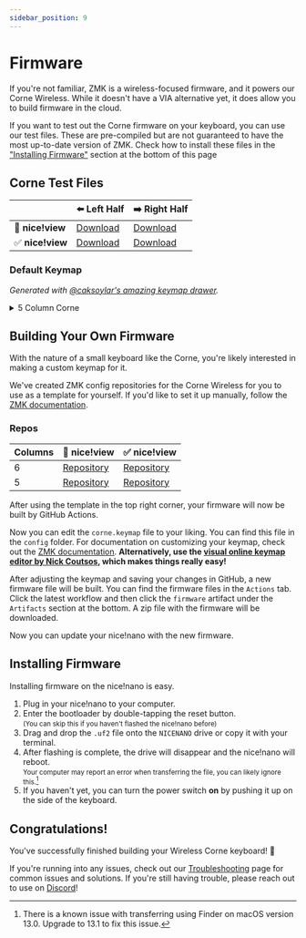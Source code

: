 ```yaml
---
sidebar_position: 9
---
```


# Firmware

If you're not familiar, ZMK is a wireless-focused firmware, and it powers our Corne Wireless. While it doesn't have a VIA alternative yet, it does allow you to build firmware in the cloud.

If you want to test out the Corne firmware on your keyboard, you can use our test files. These are pre-compiled but are not guaranteed to have the most up-to-date version of ZMK. Check how to install these files in the ["Installing Firmware"](#installing-firmware) section at the bottom of this page

## Corne Test Files

|                  | ⬅️ Left Half | ➡️ Right Half |
|------------------|--------------|---------------|
| 🚫 **nice!view** |[Download](/assets/6_col_corne_left-nice_nano_v2-zmk.uf2)|[Download](/assets/6_col_corne_right-nice_nano_v2-zmk.uf2)|
| ✅ **nice!view** |[Download](/assets/6_col_corne_left-nice_view_adapter-nice_view-nice_nano_v2-zmk.uf2)|[Download](/assets/6_col_corne_right-nice_view_adapter-nice_view-nice_nano_v2-zmk.uf2)|

### Default Keymap

<DefaultKeymap6Col className="keymap" />

*Generated with [@caksoylar's amazing keymap drawer](https://caksoylar.github.io/keymap-drawer).*

<details>
  <summary>5 Column Corne</summary>

## 5 Column Corne Test Files

|                  | ⬅️ Left Half | ➡️ Right Half |
|------------------|--------------|---------------|
| 🚫 **nice!view** |[Download](/assets/5_col_corne_left-nice_nano_v2-zmk.uf2)|[Download](/assets/5_col_corne_right-nice_nano_v2-zmk.uf2)|
| ✅ **nice!view** |[Download](/assets/5_col_corne_left-nice_view_adapter-nice_view-nice_nano_v2-zmk.uf2)|[Download](/assets/5_col_corne_right-nice_view_adapter-nice_view-nice_nano_v2-zmk.uf2)|


### 5 Column Default Keymap

Since the 5 colum layout has limited space autoshift is setup by default.

<DefaultKeymap5Col className="keymap" />

*Generated with [@caksoylar's amazing keymap drawer](https://caksoylar.github.io/keymap-drawer).*

</details>

## Building Your Own Firmware

With the nature of a small keyboard like the Corne, you're likely interested in making a custom keymap for it.

We've created ZMK config repositories for the Corne Wireless for you to use as a template for yourself. If you'd like to set it up manually, follow the [ZMK documentation](https://zmk.dev/docs/user-setup).

### Repos
| Columns | 🚫 nice!view | ✅ nice!view |
|---------|--------------|--------------|
|6|[Repository](https://github.com/typeractivexyz/corne-wireless-zmk-config)|[Repository](https://github.com/typeractivexyz/corne-wireless-view-zmk-config)|
|5|[Repository](https://github.com/typeractivexyz/corne-wireless-5-col-zmk-config)|[Repository](https://github.com/typeractivexyz/corne-wireless-5-col-view-zmk-config)|

After using the template in the top right corner, your firmware will now be built by GitHub Actions.

Now you can edit the `corne.keymap` file to your liking. You can find this file in the `config` folder. For documentation on customizing your keymap, check out the [ZMK documentation](https://zmk.dev/docs/features/keymaps). **Alternatively, use the [visual online keymap editor by Nick Coutsos](https://github.com/nickcoutsos/keymap-editor), which makes things really easy!**

After adjusting the keymap and saving your changes in GitHub, a new firmware file will be built. You can find the firmware files in the `Actions` tab. Click the latest workflow and then click the `firmware` artifact under the `Artifacts` section at the bottom. A zip file with the firmware will be downloaded.

Now you can update your nice!nano with the new firmware.

## Installing Firmware

Installing firmware on the nice!nano is easy.

1. Plug in your nice!nano to your computer.
2. Enter the bootloader by double-tapping the reset button. <br/> <small>(You can skip this if you haven't flashed the nice!nano before)</small>
3. Drag and drop the `.uf2` file onto the `NICENANO` drive or copy it with your terminal.
4. After flashing is complete, the drive will disappear and the nice!nano will reboot. <br/> <small>Your computer may report an error when transferring the file, you can likely ignore this.[^1]</small> 
5. If you haven't yet, you can turn the power switch **on** by pushing it up on the side of the keyboard.

[^1]: There is a known issue with transferring using Finder on macOS version 13.0. Upgrade to 13.1 to fix this issue.

## Congratulations!

You've successfully finished building your Wireless Corne keyboard! 🎉

If you're running into any issues, check out our [Troubleshooting](/troubleshooting) page for common issues and solutions. If you're still having trouble, please reach out to use on [Discord](https://typeractive.xyz/discord)!
